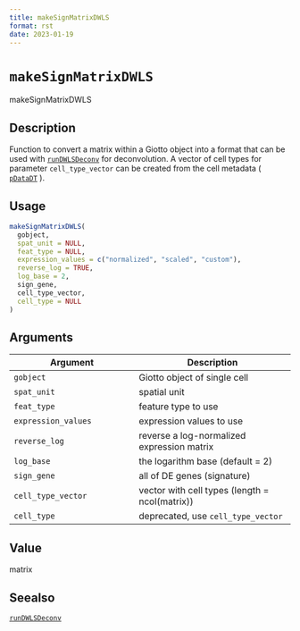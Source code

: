 ```yaml
--- 
title: makeSignMatrixDWLS 
format: rst 
date: 2023-01-19 
--- 
```

# `makeSignMatrixDWLS`

makeSignMatrixDWLS


## Description

Function to convert a matrix within a Giotto object into a format
 that can be used with [`runDWLSDeconv`](#rundwlsdeconv) for deconvolution. A vector of cell types
 for parameter `cell_type_vector` can be created from the cell metadata ( [`pDataDT`](#pdatadt) ).


## Usage

```r
makeSignMatrixDWLS(
  gobject,
  spat_unit = NULL,
  feat_type = NULL,
  expression_values = c("normalized", "scaled", "custom"),
  reverse_log = TRUE,
  log_base = 2,
  sign_gene,
  cell_type_vector,
  cell_type = NULL
)
```


## Arguments

Argument      |Description
------------- |----------------
`gobject`     |     Giotto object of single cell
`spat_unit`     |     spatial unit
`feat_type`     |     feature type to use
`expression_values`     |     expression values to use
`reverse_log`     |     reverse a log-normalized expression matrix
`log_base`     |     the logarithm base (default = 2)
`sign_gene`     |     all of DE genes (signature)
`cell_type_vector`     |     vector with cell types (length = ncol(matrix))
`cell_type`     |     deprecated, use `cell_type_vector`


## Value

matrix


## Seealso

[`runDWLSDeconv`](#rundwlsdeconv)


